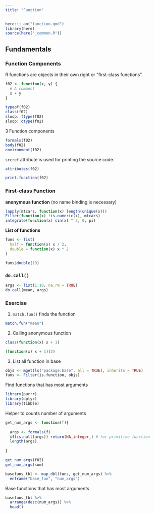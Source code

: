```yaml
---
title: "Function"
---
```


```r
here::i_am("function.qmd")
library(here)
source(here("_common.R"))
```

## Fundamentals

### Function Components

R functions are objects in their own right or “first-class functions”.

```r
f02 <- function(x, y) {
  # A comment
  x + y
}

typeof(f02)
class(f02)
sloop::ftype(f02)
sloop::otype(f02)
```

3 Function components

```r
formals(f02)
body(f02)
environment(f02)
```


`srcref` attribute is used for printing the source code.

```r
attributes(f02)
```


```r
print.function(f02)
```

### First-class Function

**anonymous function** (no name binding is necessary)

```r
lapply(mtcars, function(x) length(unique(x)))
Filter(function(x) !is.numeric(x), mtcars)
integrate(function(x) sin(x) ^ 2, 0, pi)
```

**List of functions**

```r
funs <- list(
  half = function(x) x / 2,
  double = function(x) x * 2
)

funs$double(10)
```

### `do.call()`

```r
args <- list(1:10, na.rm = TRUE)
do.call(mean, args)
```

### Exercise

1. `match.fun()` finds the function

```r
match.fun("mean")
```

2. Calling anonymous function

```r
class(function(x) x + 1)
```

```r
(function(x) x + 1)(2)
```

3. List all function in base

```r
objs <- mget(ls("package:base", all = TRUE), inherits = TRUE)
funs <- Filter(is.function, objs)
```

Find functions that has most arguments

```r
library(purrr)
library(dplyr)
library(tibble)
```

Helper to counts number of arguments

```r
get_num_args <- function(f){
  
  args <- formals(f)
  if(is.null(args)) return(NA_integer_) # for primitive function
  length(args)
  
}

get_num_args(f02)
get_num_args(sum)
```


```r
basefuns_tbl <- map_dbl(funs, get_num_args) %>% 
  enframe("base_fun", "num_args")
```

Base functions that has most arguments

```r
basefuns_tbl %>% 
  arrange(desc(num_args)) %>% 
  head()
```


